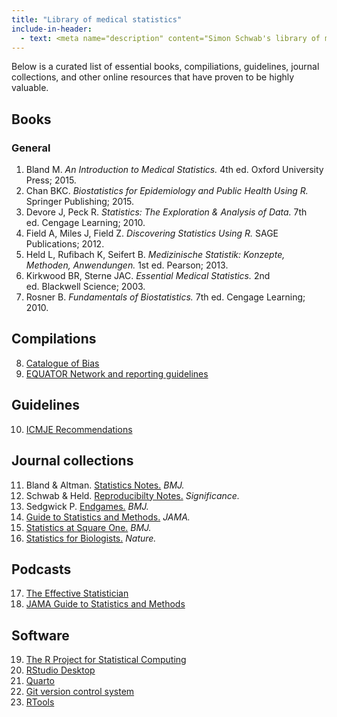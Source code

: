 ```yaml
---
title: "Library of medical statistics"
include-in-header:
  - text: <meta name="description" content="Simon Schwab's library of medical statistics.">
---
```


Below is a curated list of essential books, compiliations, guidelines, journal collections, and other online resources that have proven to be highly valuable.

## Books

### General

(@) Bland M. *An Introduction to Medical Statistics.* 4th ed. Oxford University Press; 2015.
(@) Chan BKC. *Biostatistics for Epidemiology and Public Health Using R.* Springer Publishing; 2015.
(@) Devore J, Peck R. *Statistics: The Exploration & Analysis of Data.* 7th ed. Cengage Learning; 2010.
(@) Field A, Miles J, Field Z. *Discovering Statistics Using R.* SAGE Publications; 2012.
(@) Held L, Rufibach K, Seifert B. *Medizinische Statistik: Konzepte, Methoden, Anwendungen.* 1st ed. Pearson; 2013.
(@) Kirkwood BR, Sterne JAC. *Essential Medical Statistics.* 2nd ed. Blackwell Science; 2003.
(@) Rosner B. *Fundamentals of Biostatistics.* 7th ed. Cengage Learning; 2010.

## Compilations

(@) [Catalogue of Bias](https://catalogofbias.org/)
(@) [EQUATOR Network and reporting guidelines](https://www.equator-network.org/)

## Guidelines

(@) [ICMJE Recommendations](https://www.icmje.org/recommendations/browse/)

## Journal collections

(@) Bland & Altman. [Statistics Notes.](https://www-users.york.ac.uk/~mb55/pubs/pbstnote.htm) *BMJ.*
(@) Schwab & Held. [Reproducibilty Notes.](https://www.crs.uzh.ch/en/resources/CRS-Reproducibility-Notes.html) *Significance.*
(@) Sedgwick P. [Endgames.](https://pubmed.ncbi.nlm.nih.gov/?term=Sedgwick+P%5Bau%5D+AND+BMJ%5Bjournal%5D&filter=years.2000-2025&sort=date&size=100) *BMJ.*
(@) [Guide to Statistics and Methods.](https://jamanetwork.com/collections/44042/jama-guide-to-statistics-and-methods) *JAMA.*
(@) [Statistics at Square One.](https://www.bmj.com/about-bmj/resources-readers/publications/statistics-square-one) *BMJ.*
(@) [Statistics for Biologists.](https://www.nature.com/collections/qghhqm) *Nature.*

## Podcasts

(@) [The Effective Statistician](https://theeffectivestatistician.com/podcast/)
(@) [JAMA Guide to Statistics and Methods](https://jamanetwork.com/journals/jama/pages/jamaevidence-jama-guide-to-statistics-and-methods)

## Software

(@) [The R Project for Statistical Computing](https://stat.ethz.ch/CRAN/)
(@) [RStudio Desktop](https://posit.co/download/rstudio-desktop/)
(@) [Quarto](https://quarto.org/docs/download/)
(@) [Git version control system](https://git-scm.com/downloads)
(@) [RTools](https://cran.r-project.org/bin/windows/Rtools/)
